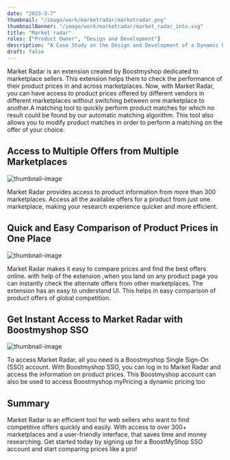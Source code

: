 ```yaml
---
date: "2023-3-7"
thumbnail: "/image/work/marketradar/marketradar.png"
thumbnailBanner: "/image/work/marketradar/market_radar_into.svg"
title: "Market radar"
roles: ["Product Owner", "Design and Development"]
description: "A Case Study on the Design and Development of a Dynamic Pricing Tool"
draft: false
---
```


Market Radar is an extension created by Boostmyshop dedicated to marketplace sellers. This extension helps them to check the performance of their product prices in and across marketplaces.
Now, with Market Radar, you can have access to product prices offered by different vendors in different marketplaces without switching between one marketplace to another.A matching tool to quickly perform product matches for which no result could be found by our automatic matching algorithm. This tool also allows you to modify product matches in order to perform a matching on the offer of your choice.

## Access to Multiple Offers from Multiple Marketplaces

![thumbnail-image](/image/work/marketradar/market_radar_allover.png)

Market Radar provides access to product information from more than 300 marketplaces. Access all the available offers for a product from just one marketplace, making your research experience quicker and more efficient.

## Quick and Easy Comparison of Product Prices in One Place

![thumbnail-image](/image/work/marketradar/market_radar_qe.png)

Market Radar makes it easy to compare prices and find the best offers online. with help of the extension ,when you land on any product page you can instantly check the alternate offers from other marketplaces. The extension has an easy to understand UI. This helps in easy comparison of product offers of global competition.

## Get Instant Access to Market Radar with Boostmyshop SSO

![thumbnail-image](/image/work/marketradar/market_radar_sso.png)

To access Market Radar, all you need is a Boostmyshop Single Sign-On (SSO) account. With Boostmyshop SSO, you can log in to Market Radar and access the information on product prices. This Boostmyshop account can also be used to access Boostmyshop myPricing a dynamic pricing too

## Summary

Market Radar is an efficient tool for web sellers who want to find competitive offers quickly and easily. With access to over 300+ marketplaces and a user-friendly interface, that saves time and money researching. Get started today by signing up for a BoostMyShop SSO account and start comparing prices like a pro!
